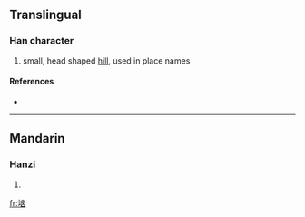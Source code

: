 {{see|堖}}
==Translingual==

===Han character===
{{Han char|rn=32|rad=土|as=06|sn=9|four=|canj=土卜山大 (GYUK)}}

# small, head shaped [[hill]], used in place names

====References====
* {{Han ref|kx=0228.291|hdz=10441.110|uh=57B4|ud=22452}}

----

==Mandarin==

===Hanzi===
{{cmn-hanzi|tra=堖|pin=[[nǎo]] ([[nao3]])|wg=[[nao3|nao<sup>3</sup>]]}}

# {{defn|Mandarin}}

[[fr:垴]]